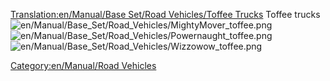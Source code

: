 [[Translation:en/Manual/Base Set/Road Vehicles/Toffee Trucks]]
Toffee trucks [[File:en/Manual/Base Set/Road Vehicles/MightyMover toffee.png]][[File:en/Manual/Base Set/Road Vehicles/Powernaught toffee.png]][[File:en/Manual/Base Set/Road Vehicles/Wizzowow toffee.png]]
[[Category:en/Manual/Road Vehicles]]
